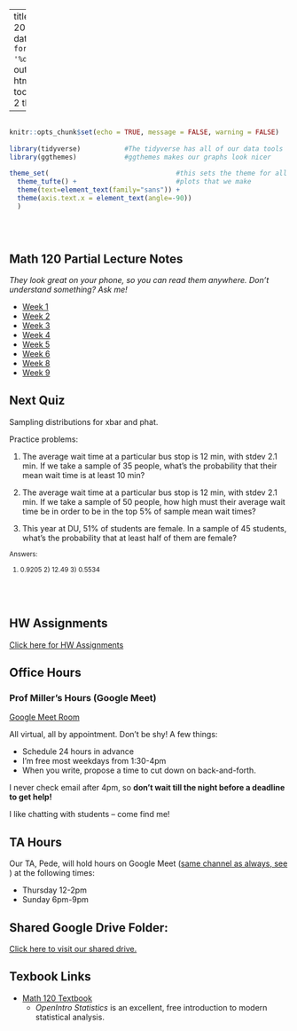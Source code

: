 
---
title: "Math 120 Fall 2020 Homepage"
date: "Updated: `r format(Sys.time(), '%d %B, %Y')`"
output: 
  html_document:
    toc: true
    toc_depth: 2
    theme: yeti

      
  
---

```r

                                                                          #
knitr::opts_chunk$set(echo = TRUE, message = FALSE, warning = FALSE)      #
                                                                          #
library(tidyverse)           #The tidyverse has all of our data tools     #
library(ggthemes)            #ggthemes makes our graphs look nicer        #
                                                                          # 
theme_set(                                #this sets the theme for all    #
  theme_tufte() +                         #plots that we make             #
  theme(text=element_text(family="sans")) + 
  theme(axis.text.x = element_text(angle=-90))                            #
  )                                                                       #
                                                                          #
                                                                          #
                                                                          #

```

## Math 120 Partial Lecture Notes
*They look great on your phone, so you can read them anywhere.    Don't understand something?  Ask me!*

- [Week 1](https://millera2.github.io/Math-120-C/Math-120-Lec-01.html)
- [Week 2](https://millera2.github.io/Math-120-C/Math-120-Lec-02.html)
- [Week 3](https://millera2.github.io/Math-120-C/Math-120-Lec-03.html)
- [Week 4](https://millera2.github.io/Math-120-C/Math-120-Lec-04.html)
- [Week 5](https://millera2.github.io/Math-120-C/Math-120-Lec-05.html)
- [Week 6](https://millera2.github.io/Math-120-C/Math-120-Lec-06.html)
- [Week 8](https://millera2.github.io/Math-120-C/Math-120-Lec-07.html)
- [Week 9](https://millera2.github.io/Math-120-C/Math-120-Lec-07.html)

## Next Quiz

Sampling distributions for xbar and phat.

Practice problems:

1)  The average wait time at a particular bus stop is 12 min, with stdev 2.1 min.  If we take a sample of 35 people, what's the probability that their mean wait time is at least 10 min?

2)  The average wait time at a particular bus stop is 12 min, with stdev 2.1 min.  If we take a sample of 50 people, how high must their average wait time be in order to be in the top 5% of sample mean wait times?

3)  This year at DU, 51% of students are female.  In a sample of 45 students, what's the probability that at least half of them are female?

<small> Answers:

1) 0.9205  2) 12.49   3) 0.5534

</small>

<br><br>


## HW Assignments

[Click here for HW Assignments](https://millera2.github.io/Math-120-C/HW.html)



## Office Hours 

### Prof Miller's Hours (Google Meet)

[Google Meet Room](https://meet.google.com/wtr-funk-wph)

All virtual, all by appointment.  Don't be shy!  A few things:

- Schedule 24 hours in advance
- I'm free most weekdays from 1:30-4pm
- When you write, propose a time to cut down on back-and-forth.

I never check email after 4pm, so **don't wait till the night before a deadline to get help!**  

I like chatting with students -- come find me!



## TA Hours

Our TA, Pede, will hold hours on Google Meet ([same channel as always, see](https://meet.google.com/wtr-funk-wph) ) at the following times:

- Thursday 12-2pm
- Sunday 6pm-9pm








## Shared Google Drive Folder:

[Click here to visit our shared drive.](https://drive.google.com/drive/folders/1iTP3k6vpQrV1moJAR3XQrFd4U-c6J3GZ?usp=sharing)


## Texbook Links

- [Math 120 Textbook](https://www.openintro.org/book/os/)
  - *OpenIntro Statistics* is an excellent, free introduction to modern statistical analysis.
  

